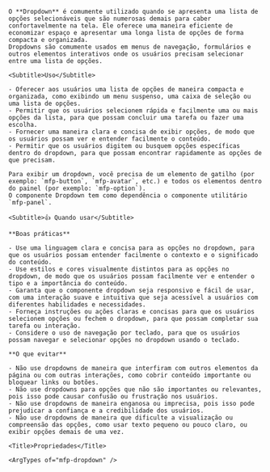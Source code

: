 
<div className="mfp-doc__wrapper" data-theme="light">
  <div className="mfp-doc__container" >
    <Title>Dropdown</Title>

    O **Dropdown** é comumente utilizado quando se apresenta uma lista de opções selecionáveis que são numerosas demais para caber confortavelmente na tela. Ele oferece uma maneira eficiente de economizar espaço e apresentar uma longa lista de opções de forma compacta e organizada.
    Dropdowns são comumente usados em menus de navegação, formulários e outros elementos interativos onde os usuários precisam selecionar entre uma lista de opções.

    <Subtitle>Uso</Subtitle>

    - Oferecer aos usuários uma lista de opções de maneira compacta e organizada, como exibindo um menu suspenso, uma caixa de seleção ou uma lista de opções.
    - Permitir que os usuários selecionem rápida e facilmente uma ou mais opções da lista, para que possam concluir uma tarefa ou fazer uma escolha.
    - Fornecer uma maneira clara e concisa de exibir opções, de modo que os usuários possam ver e entender facilmente o conteúdo.
    - Permitir que os usuários digitem ou busquem opções específicas dentro do dropdown, para que possam encontrar rapidamente as opções de que precisam.

    Para exibir um dropdown, você precisa de um elemento de gatilho (por exemplo: `mfp-button`, `mfp-avatar`, etc.) e todos os elementos dentro do painel (por exemplo: `mfp-option`).
    O componente Dropdown tem como dependência o componente utilitário `mfp-panel`.

    <Subtitle>👍 Quando usar</Subtitle>

    **Boas práticas**

    - Use uma linguagem clara e concisa para as opções no dropdown, para que os usuários possam entender facilmente o contexto e o significado do conteúdo.
    - Use estilos e cores visualmente distintos para as opções no dropdown, de modo que os usuários possam facilmente ver e entender o tipo e a importância do conteúdo.
    - Garanta que o componente dropdown seja responsivo e fácil de usar, com uma interação suave e intuitiva que seja acessível a usuários com diferentes habilidades e necessidades.
    - Forneça instruções ou ações claras e concisas para que os usuários selecionem opções ou fechem o dropdown, para que possam completar sua tarefa ou interação.
    - Considere o uso de navegação por teclado, para que os usuários possam navegar e selecionar opções no dropdown usando o teclado.

    **O que evitar**

    - Não use dropdowns de maneira que interfiram com outros elementos da página ou com outras interações, como cobrir conteúdo importante ou bloquear links ou botões.
    - Não use dropdowns para opções que não são importantes ou relevantes, pois isso pode causar confusão ou frustração nos usuários.
    - Não use dropdowns de maneira enganosa ou imprecisa, pois isso pode prejudicar a confiança e a credibilidade dos usuários.
    - Não use dropdowns de maneira que dificulte a visualização ou compreensão das opções, como usar texto pequeno ou pouco claro, ou exibir opções demais de uma vez.

    <Title>Propriedades</Title>

    <ArgTypes of="mfp-dropdown" />
  </div>
</div>
